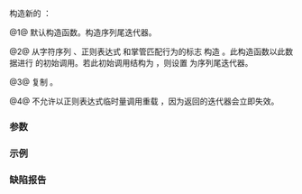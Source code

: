 {{cpp/regex/regex_iterator/title|regex_iterator}}
{{cpp/regex/regex_iterator/navbar}}
{{dcl begin}}
{{dcl|num=1|since=c++11|1= 
regex_iterator();
}}
{{dcl|num=2|since=c++11|1= 
regex_iterator( BidirIt a, BidirIt b,
                const regex_type&amp; re,
                std::regex_constants::match_flag_type m =
                    std::regex_constants::match_default );
}}
{{dcl|num=3|since=c++11|1= 
regex_iterator( const regex_iterator&amp; );
}}
{{dcl|num=4|since=c++11|1= 
regex_iterator( BidirIt, BidirIt,
                const regex_type&amp;&amp;,
                std::regex_constants::match_flag_type =
                    std::regex_constants::match_default ) = delete;
}}
{{dcl end}}

构造新的 {{tt|regex_iterator}}：

@1@ 默认构造函数。构造序列尾迭代器。

@2@ 从字符序列 {{range|a|b}}、正则表达式 {{c|re}} 和掌管匹配行为的标志 {{c|m}} 构造 {{tt|regex_iterator}}。此构造函数以此数据进行 {{lc|std::regex_search}} 的初始调用。若此初始调用结构为 {{c|false}}，则设置 {{c|*this}} 为序列尾迭代器。

@3@ 复制 {{tt|regex_iterator}}。

@4@ 不允许以正则表达式临时量调用重载 {{tt|2}}，因为返回的迭代器会立即失效。

===参数===
{{par begin}}
{{par|a|指向目标字符序列起始的{{named req|BidirectionalIterator}}}}
{{par|b|指向目标字符序列末尾的{{named req|BidirectionalIterator}}}}
{{par|re|用于搜索目标字符序列的正则表达式}}
{{par|m|掌管 {{c|re}} 行为的标志}}
{{par end}}

===示例===
{{example
|code=
#include &lt;iostream&gt;
#include &lt;regex&gt;
#include &lt;string_view&gt;

int main()
{
    constexpr std::string_view str{R"(
        #ONE: *p = &amp;Mass;
        #Two: MOV %rd, 42
    )"};
    const std::regex re("[a-w]");

    // 创建 regex_iterator，重载 (2)
    auto it = std::regex_iterator&lt;std::string_view::iterator&gt;
    {
        str.cbegin(), str.cend(),
        re // re 是左值；如果改用立即表达式，如 std::regex{"[a-z]"}
           // 则会由于重载 (4) 被弃置而产生错误
    };

    for (decltype(it) last /* overload (1) */; it != last; ++it)
        std::cout &lt;&lt; (*it).str();
    std::cout &lt;&lt; '\n';
}
|output=
password
}}

===缺陷报告===
{{dr list begin}}
{{dr list item|wg=lwg|dr=2332|std=C++11|before=从临时 {{tt|basic_regex}} 构造的 {{tt|regex_iterator}} 会立即失效|after=通过被弃置的重载禁止这种构造}}
{{dr list end}}

{{langlinks|de|en|es|ja|ru}}